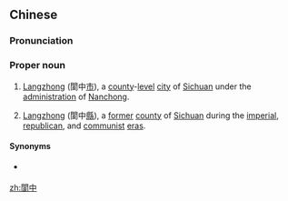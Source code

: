 {{also|阆中}}
==Chinese==
{{zh-forms|s=阆中|[[dry]]&nbsp;[[moat]]|[[amid]]<br>[[within]]}}
{{wikipedia|Langzhong}}
===Pronunciation===
{{zh-pron
|m=	Làngzhōng
|cat=pn
}}
===Proper noun===
{{zh-proper noun}}

# {{lb|zh|geography}} [[Langzhong]] (閬中[[市]]), a [[county]]-[[level]] [[city]] of [[Sichuan]] under the [[administration]] of [[Nanchong]].
# {{lb|zh|historical|_|geography}} [[Langzhong]] (閬中[[縣]]), a [[former]] [[county]] of [[Sichuan]] during the [[imperial]], [[Republic of China|republican]], and [[People's Republic of China|communist]] [[era]]s.

====Synonyms====
* {{sense|historical, city & county}} {{zh-l|保寧}} {{qualifier|Yuan, Ming, & Qing dynasties}}

[[zh:閬中]]